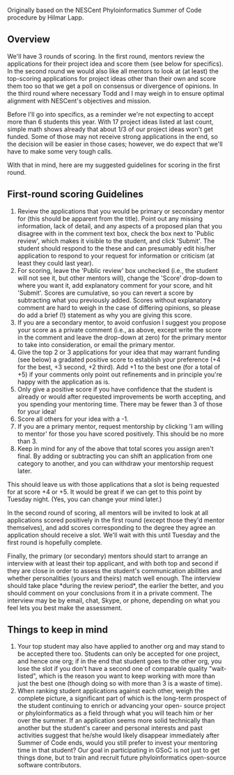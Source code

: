 Originally based on the NESCent Phyloinformatics Summer of Code procedure by Hilmar Lapp.

== Overview ==

We'll have 3 rounds of scoring. In the first round, mentors review the
applications for their project idea and score them (see below for
specifics). In the second round we would also like all mentors to look
at (at least) the top-scoring applications for project ideas other
than their own and score them too so that we get a poll on consensus
or divergence of opinions. In the third round where necessary Todd and
I may weigh in to ensure optimal alignment with NESCent's objectives
and mission.

Before I'll go into specifics, as a reminder we're not expecting to
accept more than 6 students this year. With 17 project ideas listed at
last count, simple math shows already that about 1/3 of our project
ideas won't get funded. Some of those may not receive strong
applications in the end, so the decision will be easier in those
cases; however, we do expect that we'll have to make some very tough
calls.

With that in mind, here are my suggested guidelines for scoring in the
first round.

== First-round scoring Guidelines ==

# Review the applications that you would be primary or secondary mentor for (this should be apparent from the title). Point out any missing information, lack of detail, and any aspects of a proposed plan that you disagree with in the comment text box, check the box next to 'Public review', which makes it visible to the student, and click 'Submit'. The student should respond to the these and can presumably edit his/her application to respond to your request for information or criticism (at least they could last year).
# For scoring, leave the 'Public review' box unchecked (i.e., the student will not see it, but other mentors will), change the 'Score' drop-down to where you want it, add explanatory comment for your score, and hit 'Submit'. Scores are cumulative, so you can revert a score by subtracting what you previously added. Scores without explanatory comment are hard to weigh in the case of differing opinions, so please do add a brief (!) statement as why you are giving this score.
# If you are a secondary mentor, to avoid confusion I suggest you propose your score as a private comment (i.e., as above, except write the score in the comment and leave the drop-down at zero) for the primary mentor to take into consideration, or email the primary mentor.
# Give the top 2 or 3 applications for your idea that may warrant funding (see below) a gradated positive score to establish your preference (+4 for the best, +3 second, +2 third). Add +1 to the best one (for a total of +5) if your comments only point out refinements and in principle you're happy with the application as is.
# Only give a positive score if you have confidence that the student is already or would after requested improvements be worth accepting, and you spending your mentoring time. There may be fewer than 3 of those for your idea!
# Score all others for your idea with a -1.
# If you are a primary mentor, request mentorship by clicking 'I am willing to mentor' for those you have scored positively. This should be no more than 3.
# Keep in mind for any of the above that total scores you assign aren't final. By adding or subtracting you can shift an application from one category to another, and you can withdraw your mentorship request later.

This should leave us with those applications that a slot is being
requested for at score +4 or +5. It would be great if we can get to
this point by Tuesday night. (Yes, you can change your mind later.)

In the second round of scoring, all mentors will be invited to look at
all applications scored positively in the first round (except those
they'd mentor themselves), and add scores corresponding to the degree
they agree an application should receive a slot. We'll wait with this
until Tuesday and the first round is hopefully complete.

Finally, the primary (or secondary) mentors should start to arrange an
interview with at least their top applicant, and with both top and
second if they are close in order to assess the student's
communication abilities and whether personalities (yours and theirs)
match well enough. The interview should take place *during the review
period*, the earlier the better, and you should comment on your
conclusions from it in a private comment. The interview may be by
email, chat, Skype, or phone, depending on what you feel lets you best
make the assessment.

== Things to keep in mind ==

# Your top student may also have applied to another org and may stand to be accepted there too. Students can only be accepted for one project, and hence one org; if in the end that student goes to the other org, you lose the slot if you don't have a second one of comparable quality "wait-listed", which is the reason you want to keep working with more than just the best one (though doing so with more than 3 is a waste of time).
# When ranking student applications against each other, weigh the complete picture, a significant part of which is the long-term prospect of the student continuing to enrich or advancing your open- source project or phyloinformatics as a field through what you will teach him or her over the summer. If an application seems more solid technically than another but the student's career and personal interests and past activities suggest that he/she would likely disappear immediately after Summer of Code ends, would you still prefer to invest your mentoring time in that student? Our goal in participating in GSoC is not just to get things done, but to train and recruit future phyloinformatics open-source software contributors.